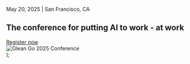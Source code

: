   <section className="section_featured-resource-24">
    <div className="page-padding">
      <div className="container-xmedium">
        <div className="margin-bottom margin-small">
          <div className="margin-top margin-large">
            <div className="home-featured-resource-24_wrap">
              <div className="featured-resource-24_content-wrap is-glean-live">
                <div className="margin-bottom margin-xsmall">
                  <div className="featured-resource-24_subtext-2">
                    <p className="text-color-bright-green">May 20, 2025 | San Francisco, CA</p>
                  </div>
                  <h2 className="featured-resource-24_heading">The conference for putting AI to work - at work</h2>
                </div>
                <div className="featured-resources_buttons-wrapper">
                  <a
                    id="home-featured-resource-cta"
                    aria-label=""
                    href="https://www.glean.com/events/glean-go-2025"
                    className="button is-green w-button"
                  >
                    Register now
                  </a>
                </div>
              </div>
              <div className="feature-resource-24_img-wrap is-glean-live">
                <img
                  src="https://cdn.prod.website-files.com/6127a84dfe068e153ef20572/67aeffb6e41cc3e7f3881c0c_Glean%20Go%20new.png"
                  loading="eager"
                  alt="Glean Go 2025 Conference"
                  className="feature-resource-24_img is-glean-live"
                />
              </div>
            </div>
          </div>
        </div>
      </div>
    </div>
  </section>
);